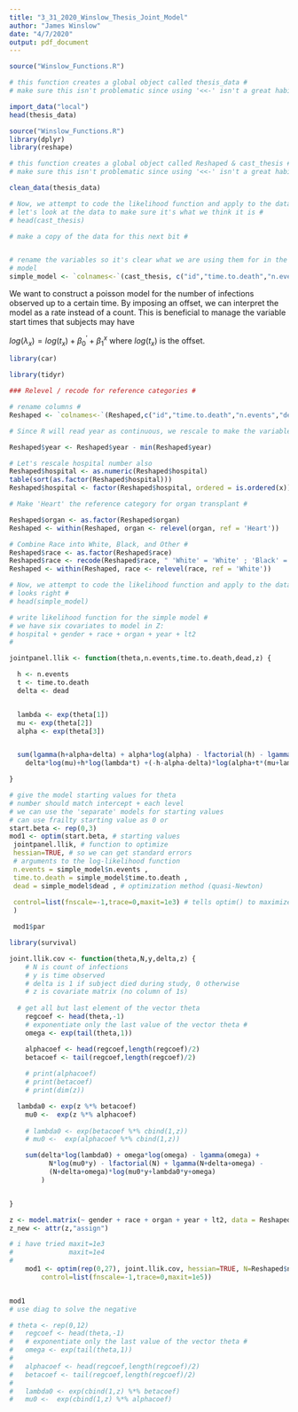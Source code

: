 ---
title: "3_31_2020_Winslow_Thesis_Joint_Model"
author: "James Winslow"
date: "4/7/2020"
output: pdf_document
---
```{r Import_Data}
source("Winslow_Functions.R")

# this function creates a global object called thesis_data #
# make sure this isn't problematic since using '<<-' isn't a great habit #

import_data("local")
head(thesis_data)

```

```{r}
source("Winslow_Functions.R")
library(dplyr)
library(reshape)

# this function creates a global object called Reshaped & cast_thesis #
# make sure this isn't problematic since using '<<-' isn't a great habit #

clean_data(thesis_data)
```


```{r}
# Now, we attempt to code the likelihood function and apply to the data
# let's look at the data to make sure it's what we think it is #
# head(cast_thesis)

# make a copy of the data for this next bit #


# rename the variables so it's clear what we are using them for in the simple
# model
simple_model <- `colnames<-`(cast_thesis, c("id","time.to.death","n.events","dead"))

```
We want to construct a poisson model for the number of infections observed up to a certain time. By imposing an offset, we can interpret the model as a rate instead of a count. This is beneficial to manage the variable start times that subjects may have  

$log(\lambda_{x}) = log(t_{x}) + \beta^{'}_{0} + \beta^{x}_{1}$ \newline
where $log(t_{x})$ is the offset.


```{r}
library(car)

library(tidyr)

### Relevel / recode for reference categories #

# rename columns #
Reshaped <- `colnames<-`(Reshaped,c("id","time.to.death","n.events","dead","hospital","gender","race","organ","quarter","year","lt2","UngrpHospital")) 

# Since R will read year as continuous, we rescale to make the variable analagous to years since start time #

Reshaped$year <- Reshaped$year - min(Reshaped$year) 

# Let's rescale hospital number also
Reshaped$hospital <- as.numeric(Reshaped$hospital)
table(sort(as.factor(Reshaped$hospital)))
Reshaped$hospital <- factor(Reshaped$hospital, ordered = is.ordered(x))

# Make 'Heart' the reference category for organ transplant #

Reshaped$organ <- as.factor(Reshaped$organ)
Reshaped <- within(Reshaped, organ <- relevel(organ, ref = 'Heart'))

# Combine Race into White, Black, and Other #
Reshaped$race <- as.factor(Reshaped$race)
Reshaped$race <- recode(Reshaped$race, " 'White' = 'White' ; 'Black' = 'Black'; else = 'Other' ")
Reshaped <- within(Reshaped, race <- relevel(race, ref = 'White'))


```






```{r}
# Now, we attempt to code the likelihood function and apply to the data
# looks right #
# head(simple_model)

# write likelihood function for the simple model #
# we have six covariates to model in Z:
# hospital + gender + race + organ + year + lt2
# 

jointpanel.llik <- function(theta,n.events,time.to.death,dead,z) {

  h <- n.events
  t <- time.to.death
  delta <- dead


  lambda <- exp(theta[1])
  mu <- exp(theta[2])
  alpha <- exp(theta[3])


  sum(lgamma(h+alpha+delta) + alpha*log(alpha) - lfactorial(h) - lgamma(alpha) +
    delta*log(mu)+h*log(lambda*t) +(-h-alpha-delta)*log(alpha+t*(mu+lambda)))

}
```

 
```{r}
# give the model starting values for theta
# number should match intercept + each level 
# we can use the 'separate' models for starting values
# can use frailty starting value as 0 or 
start.beta <- rep(0,3)
mod1 <- optim(start.beta, # starting values
 jointpanel.llik, # function to optimize
 hessian=TRUE, # so we can get standard errors
 # arguments to the log-likelihood function
 n.events = simple_model$n.events ,
 time.to.death = simple_model$time.to.death ,
 dead = simple_model$dead , # optimization method (quasi-Newton)
 
 control=list(fnscale=-1,trace=0,maxit=1e3) # tells optim() to maximize instead of minimize
 )

 mod1$par

```


```{r}
library(survival)

joint.llik.cov <- function(theta,N,y,delta,z) {
	# N is count of infections
	# y is time observed
	# delta is 1 if subject died during study, 0 otherwise
	# z is covariate matrix (no column of 1s)
  
  # get all but last element of the vector theta
	regcoef <- head(theta,-1)
	# exponentiate only the last value of the vector theta #
	omega <- exp(tail(theta,1))

	alphacoef <- head(regcoef,length(regcoef)/2)
	betacoef <- tail(regcoef,length(regcoef)/2)
	
	# print(alphacoef)
	# print(betacoef)
	# print(dim(z))

  lambda0 <- exp(z %*% betacoef)
	mu0 <-  exp(z %*% alphacoef)
	
	# lambda0 <- exp(betacoef %*% cbind(1,z))
	# mu0 <-  exp(alphacoef %*% cbind(1,z))

	sum(delta*log(lambda0) + omega*log(omega) - lgamma(omega) + 
	      N*log(mu0*y) - lfactorial(N) + lgamma(N+delta+omega) - 
	      (N+delta+omega)*log(mu0*y+lambda0*y+omega)
	    )


}

z <- model.matrix(~ gender + race + organ + year + lt2, data = Reshaped)
z_new <- attr(z,"assign")

# i have tried maxit=1e3
#              maxit=1e4
#             
	mod1 <- optim(rep(0,27), joint.llik.cov, hessian=TRUE, N=Reshaped$n.events, y=Reshaped$time.to.death, delta=Reshaped$dead, z=z,
		control=list(fnscale=-1,trace=0,maxit=1e5))


mod1
# use diag to solve the negative 
```

```{r}
# theta <- rep(0,12)
# 	regcoef <- head(theta,-1)
# 	# exponentiate only the last value of the vector theta #
# 	omega <- exp(tail(theta,1))
# 
# 	alphacoef <- head(regcoef,length(regcoef)/2)
# 	betacoef <- tail(regcoef,length(regcoef)/2)
# 
# 	lambda0 <- exp(cbind(1,z) %*% betacoef)
# 	mu0 <-  exp(cbind(1,z) %*% alphacoef)
```


